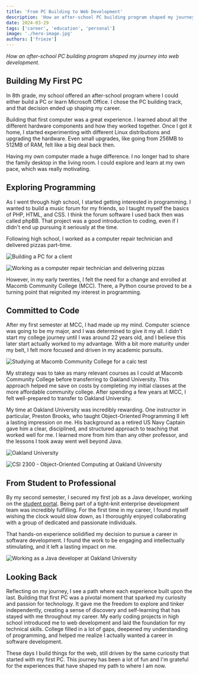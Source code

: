 ```yaml
---
title: 'From PC Building to Web Development'
description: 'How an after-school PC building program shaped my journey into web development.'
date: 2024-03-29
tags: ['career', 'education', 'personal']
image: './hero-image.jpg'
authors: ['frieze']
---
```



_How an after-school PC building program shaped my journey into web development._

## Building My First PC

In 8th grade, my school offered an after-school program where I could either build a PC or learn Microsoft Office. I chose the PC building track, and that decision ended up shaping my career.

Building that first computer was a great experience. I learned about all the different hardware components and how they worked together. Once I got it home, I started experimenting with different Linux distributions and upgrading the hardware. Even small upgrades, like going from 256MB to 512MB of RAM, felt like a big deal back then.

Having my own computer made a huge difference. I no longer had to share the family desktop in the living room. I could explore and learn at my own pace, which was really motivating.

## Exploring Programming

As I went through high school, I started getting interested in programming. I wanted to build a music forum for my friends, so I taught myself the basics of PHP, HTML, and CSS. I think the forum software I used back then was called phpBB. That project was a good introduction to coding, even if I didn't end up pursuing it seriously at the time.

Following high school, I worked as a computer repair technician and delivered pizzas part-time.

<Image src={buildPC} alt="Building a PC for a client" class="rounded-xl" />

<Image
  src={programming}
  alt="Working as a computer repair technician and delivering pizzas"
  class="rounded-xl"
/>

However, in my early twenties, I felt the need for a change and enrolled at Macomb Community College (MCC). There, a Python course proved to be a turning point that reignited my interest in programming.

## Committed to Code

After my first semester at MCC, I had made up my mind. Computer science was going to be my major, and I was determined to give it my all. I didn't start my college journey until I was around 22 years old, and I believe this later start actually worked to my advantage. With a bit more maturity under my belt, I felt more focused and driven in my academic pursuits.

<Image
  src={studyMCC}
  alt="Studying at Macomb Community College for a calc test"
  class="rounded-xl"
/>

My strategy was to take as many relevant courses as I could at Macomb Community College before transferring to Oakland University. This approach helped me save on costs by completing my initial classes at the more affordable community college. After spending a few years at MCC, I felt well-prepared to transfer to Oakland University.

My time at Oakland University was incredibly rewarding. One instructor in particular, Preston Brooks, who taught Object-Oriented Programming II left a lasting impression on me. His background as a retired US Navy Captain gave him a clear, disciplined, and structured approach to teaching that worked well for me. I learned more from him than any other professor, and the lessons I took away went well beyond Java.

<Image src={oakdlandUniversity} alt="Oakland University" class="rounded-xl" />

<Image
  src={designSystem}
  alt="CSI 2300 - Object-Oriented Computing at Oakland University"
  class="rounded-xl"
/>

## From Student to Professional

By my second semester, I secured my first job as a Java developer, working on the [student portal](https://github.com/MichaelFrieze/MyDetails). Being part of a tight-knit enterprise development team was incredibly fulfilling. For the first time in my career, I found myself wishing the clock would slow down, as I thoroughly enjoyed collaborating with a group of dedicated and passionate individuals.

That hands-on experience solidified my decision to pursue a career in software development. I found the work to be engaging and intellectually stimulating, and it left a lasting impact on me.

<Image
  src={workingOU}
  alt="Working as a Java developer at Oakland University"
  class="rounded-xl"
/>

## Looking Back

Reflecting on my journey, I see a path where each experience built upon the last. Building that first PC was a pivotal moment that sparked my curiosity and passion for technology. It gave me the freedom to explore and tinker independently, creating a sense of discovery and self-learning that has stayed with me throughout my career. My early coding projects in high school introduced me to web development and laid the foundation for my technical skills. College filled in a lot of gaps, deepened my understanding of programming, and helped me realize I actually wanted a career in software development.

These days I build things for the web, still driven by the same curiosity that started with my first PC. This journey has been a lot of fun and I'm grateful for the experiences that have shaped my path to where I am now.
